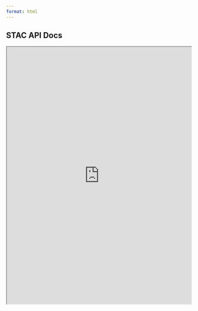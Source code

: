 ```yaml
---
format: html
---
```


## STAC API Docs

```{=html}
<iframe width=100% height="700" src="https://openveda.cloud/api/stac/docs" title="STAC API Swagger Documentation"></iframe>
```